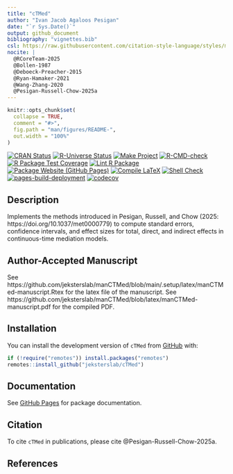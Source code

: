 ```yaml
---
title: "cTMed"
author: "Ivan Jacob Agaloos Pesigan"
date: "`r Sys.Date()`"
output: github_document
bibliography: "vignettes.bib"
csl: https://raw.githubusercontent.com/citation-style-language/styles/master/apa.csl
nocite: |
  @RCoreTeam-2025
  @Bollen-1987
  @Deboeck-Preacher-2015
  @Ryan-Hamaker-2021
  @Wang-Zhang-2020
  @Pesigan-Russell-Chow-2025a
---
```


<!-- README.md is generated from README.Rmd. Please edit that file -->

```r
knitr::opts_chunk$set(
  collapse = TRUE,
  comment = "#>",
  fig.path = "man/figures/README-",
  out.width = "100%"
)
```

<!-- badges: start -->
[![CRAN Status](https://www.r-pkg.org/badges/version/cTMed)](https://cran.r-project.org/package=cTMed)
[![R-Universe Status](https://jeksterslab.r-universe.dev/badges/cTMed)](https://jeksterslab.r-universe.dev/cTMed)
[![Make Project](https://github.com/jeksterslab/cTMed/actions/workflows/make.yml/badge.svg)](https://github.com/jeksterslab/cTMed/actions/workflows/make.yml)
[![R-CMD-check](https://github.com/jeksterslab/cTMed/actions/workflows/check-full.yml/badge.svg)](https://github.com/jeksterslab/cTMed/actions/workflows/check-full.yml)
[![R Package Test Coverage](https://github.com/jeksterslab/cTMed/actions/workflows/test-coverage.yml/badge.svg)](https://github.com/jeksterslab/cTMed/actions/workflows/test-coverage.yml)
[![Lint R Package](https://github.com/jeksterslab/cTMed/actions/workflows/lint.yml/badge.svg)](https://github.com/jeksterslab/cTMed/actions/workflows/lint.yml)
[![Package Website (GitHub Pages)](https://github.com/jeksterslab/cTMed/actions/workflows/pkgdown-gh-pages.yml/badge.svg)](https://github.com/jeksterslab/cTMed/actions/workflows/pkgdown-gh-pages.yml)
[![Compile LaTeX](https://github.com/jeksterslab/cTMed/actions/workflows/latex.yml/badge.svg)](https://github.com/jeksterslab/cTMed/actions/workflows/latex.yml)
[![Shell Check](https://github.com/jeksterslab/cTMed/actions/workflows/shellcheck.yml/badge.svg)](https://github.com/jeksterslab/cTMed/actions/workflows/shellcheck.yml)
[![pages-build-deployment](https://github.com/jeksterslab/cTMed/actions/workflows/pages/pages-build-deployment/badge.svg)](https://github.com/jeksterslab/cTMed/actions/workflows/pages/pages-build-deployment)
[![codecov](https://codecov.io/gh/jeksterslab/cTMed/branch/main/graph/badge.svg?token=KVLUET3DJ6)](https://codecov.io/gh/jeksterslab/cTMed)
<!-- badges: end -->

## Description

Implements the methods introduced in Pesigan, Russell, and Chow (2025: https://doi.org/10.1037/met0000779) to compute standard errors, confidence intervals, and effect sizes for total, direct, and indirect effects in continuous-time mediation models.

## Author-Accepted Manuscript

See https://github.com/jeksterslab/manCTMed/blob/main/.setup/latex/manCTMed-manuscript.Rtex for the latex file of the manuscript. See https://github.com/jeksterslab/manCTMed/blob/latex/manCTMed-manuscript.pdf for the compiled PDF.

## Installation

You can install the development version of `cTMed` from
[GitHub](https://github.com/jeksterslab/cTMed) with:

```r
if (!require("remotes")) install.packages("remotes")
remotes::install_github("jeksterslab/cTMed")
```

## Documentation

See
[GitHub Pages](https://jeksterslab.github.io/cTMed/index.html)
for package documentation.

## Citation

To cite `cTMed` in publications, please cite @Pesigan-Russell-Chow-2025a.

## References
